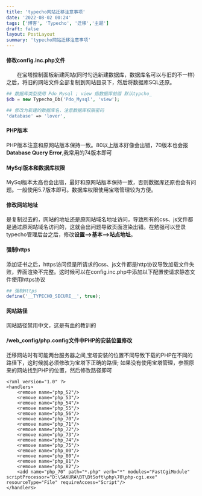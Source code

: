 ```yaml
---
title: 'typecho网站迁移注意事项'
date: '2022-08-02 00:24'
tags: ['博客', 'Typecho', '迁移','主题']
draft: false
layout: PostLayout
summary: 'typecho网站迁移注意事项'
---
```


#### 修改config.inc.php文件


　　在宝塔控制面板新建网站(同时勾选新建数据库，数据库名可以与旧的不一样)之后，将旧的网站文件全部复制到网站目录下，然后将数据库SQL还原。

```PHP
## 数据库类型使用 Pdo_Mysql ; view 指数据库前缀 默认typcho_
$db = new Typecho_Db('Pdo_Mysql', 'view');

## 修改为新建的数据库名，注意数据库权限密码
'database' => 'lover', 

```


#### PHP版本



PHP版本注意和原网站版本保持一致。80以上版本好像会出错，70版本也会报**Database Query Error**,我常用的74版本即可



#### MySql版本和数据库权限



MySql版本太高也会出错，最好和原网站版本保持一致，否则数据库还原也会有问题。一般使用5.7版本即可。数据库权限使用宝塔管理较为方便。



#### 修改网站地址

是复制过去的，网站的地址还是原网站域名地址访问，导致所有的css、js文件都是通过原网站域名访问的，这就会出问题导致页面渲染出错。在勉强可以登录typecho管理后台之后，修改**设置-->基本-->站点地址**。


#### 强制https



添加证书之后，https访问但是所请求的css、js文件都是http协议导致加载文件失败，界面渲染不完整。这时候可以在config.inc.php中添加以下配置使请求静态文件使用https协议
```PHP
## 强制Https
define('__TYPECHO_SECURE__', true);
```

#### 网站路径
网站路径禁用中文，这是有血的教训的


#### /web_config/php.config文件中PHP的安装位置修改
迁移网站时有可能两台服务器之间,宝塔安装的位置不同导致下载的PHP在不同的路径下，这时候就必须修改为宝塔下正确的路径; 如果没有使用宝塔管理，参照原来的网站找到PHP的位置，然后修改路径即可
```config
<?xml version="1.0" ?>
<handlers>
	<remove name="php_52"/>
	<remove name="php_53"/>
	<remove name="php_54"/>
	<remove name="php_55"/>
	<remove name="php_56"/>
	<remove name="php_70"/>
	<remove name="php_71"/>
	<remove name="php_72"/>
	<remove name="php_73"/>
	<remove name="php_74"/>
	<remove name="php_75"/>
	<remove name="php_00"/>
	<remove name="php_80"/>
	<remove name="php_81"/>
	<remove name="php_82"/>
	<add name="php_70" path="*.php" verb="*" modules="FastCgiModule" scriptProcessor="D:\SAKURA\BT\BtSoft\php\70\php-cgi.exe" resourceType="File" requireAccess="Script"/>
</handlers>

```







